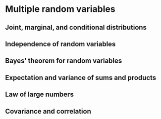 # Multiple random variables  {#S07-multi-rv}

## Joint, marginal, and conditional distributions  {#joint}

## Independence of random variables  {#independence-rv}

## Bayes’ theorem for random variables  {#bayes-rv}

## Expectation and variance of sums and products  {#sum-product}

## Law of large numbers  {#lln}

## Covariance and correlation  {#covariance}




